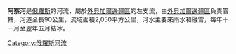 '''阿察河'''是[[俄羅斯|俄羅斯]]的河流，屬於[[外貝加爾邊疆區|外貝加爾邊疆區]]的左支流，由[[外貝加爾邊疆區|外貝加爾邊疆區]]負責管轄，河道全長90公里，流域面積2,050平方公里，河水主要來雨水和融雪，每年十一月至翌年五月結冰。

{{Russia-geo-stub}}

[[Category:俄羅斯河流|Category:俄羅斯河流]]